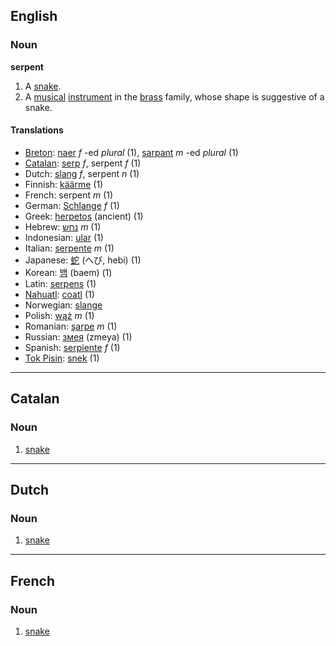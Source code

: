 ==English==
===Noun===
'''serpent'''

# A [[snake]].
# A [[musical]] [[instrument]] in the [[brass]] family, whose shape is suggestive of a snake.

====Translations====
*[[Breton]]: [[naer]] ''f'' -ed ''plural'' (1), [[sarpant]] ''m'' -ed ''plural'' (1)
*[[Catalan]]: [[serp]] ''f'', serpent ''f'' (1)
*Dutch: [[slang]] ''f'', serpent ''n'' (1)
*Finnish: [[käärme]] (1)
*French: serpent ''m'' (1)
*German: [[Schlange]] ''f'' (1)
*Greek: [[herpetos]] (ancient) (1)
*Hebrew: [[נחש]] ''m'' (1)
*Indonesian: [[ular]] (1)
*Italian: [[serpente]] ''m'' (1)
*Japanese: [[蛇]] (へび, hebi) (1)
*Korean: [[뱀]] (baem) (1)
*Latin: [[serpens]] (1)
*[[Nahuatl]]: [[coatl]] (1)
*Norwegian: [[slange]]
*Polish: [[wąż]] ''m'' (1)
*Romanian: [[şarpe]] ''m'' (1)
*Russian: [[змея]] (zmeya) (1)
*Spanish: [[serpiente]] ''f'' (1)
*[[Tok Pisin]]: [[snek]] (1)

----
==Catalan==
===Noun===

# [[snake]]

----
==Dutch==
===Noun===

#[[snake]]

----
==French==
===Noun===

# [[snake]]